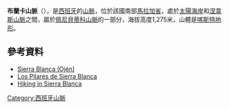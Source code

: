 {{Infobox mountain range
| name = 布蘭卡山脈
| photo = Hotel Puente Romano.jpg
| photo_caption = 由沙灘上望去布蘭卡山脈
| highest = [[Pico_del_Lastonar|Pico del Lastonar]]
| elevation_m = 1275
| elevation_ref = 
| parent = [[佩尼貝蒂科山脈|佩尼貝蒂科山脈]]
| country = [[西班牙|西班牙]]
| location = [[馬拉加省|馬拉加省]], [[安達盧西亞|安達盧西亞]] 
| map = Spain
| map_caption = 在西班牙的地理位置
| range_lat_d =36 |range_lat_m =34 |range_lat_s =0 |range_lat_NS =N
| range_long_d =4 |range_long_m =54 |range_long_s =0 |range_long_EW =W
| topo = 
| geology=[[喀斯特地形|喀斯特地形]]
| period=
| orogeny=[[阿爾卑斯造山運動|阿爾卑斯造山運動]]
}}

'''布蘭卡山脈'''（{{lang-es|Sierra Blanca}}），是[[西班牙|西班牙]]的[[山脈|山脈]]，位於該國南部[[馬拉加省|馬拉加省]]，處於[[太陽海岸|太陽海岸]]和[[涅韋斯山脈|涅韋斯山脈]]之間，屬於[[佩尼貝蒂科山脈|佩尼貝蒂科山脈]]的一部分，海拔高度1,275米，山體是[[喀斯特地形|喀斯特地形]]。

==參考資料==
*[http://malagapedia.wikanda.es/wiki/Sierra_Blanca_(Oj%C3%A9n) Sierra Blanca (Ojén)] {{Wayback|url=http://malagapedia.wikanda.es/wiki/Sierra_Blanca_(Oj%C3%A9n) |date=20131202024530 }}
*[http://www.marbellaactiva.es/wp-content/uploads/2013/03/Ver-Articulo-Los-Pilares-de-Sierra-Blanca.pdf Los Pilares de Sierra Blanca] {{Wayback|url=http://www.marbellaactiva.es/wp-content/uploads/2013/03/Ver-Articulo-Los-Pilares-de-Sierra-Blanca.pdf |date=20130619201316 }}
*[https://web.archive.org/web/20120419081205/http://www.senderismo-y-turismo-rural.com/sierra-blanca-de-marbella-y-refugio-de-juanar-mala Hiking in Sierra Blanca]

{{Spain-geo-stub}}
[[Category:西班牙山脈|Category:西班牙山脈]]